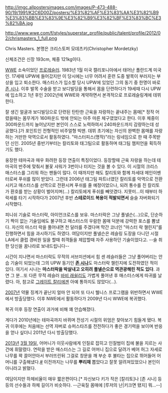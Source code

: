 http://imgc.allpostersimages.com/images/P-473-488-90/19/1991/K2C6D00Z/posters/%E3%82%AF%E3%83%AA%E3%82%B9%E3%83%BB%E3%83%9E%E3%82%B9%E3%82%BF%E3%83%BC%E3%82%BA.jpg

http://www.wwe.com/f/styles/superstar_profile/public/talent/profile/2012/02/chrismasters_1_full.png

Chris Masters. 본명은 크리스토퍼 모데츠키(Christopher Mordetzky)

신체조건은 신장 193cm, 체중 121kg이다. 

[[WWE]] 소속이었던 [[프로레슬러]]. 1983년 1월 미국 캘리포니아에서 태어난 폴란드계 미국인. 17세때 UPW에 들어갔지만 이 당시에는 너무 어려서 훈련 도중 발목이 부러지는 부상을 입고 퇴소한다. 매스터스가 입소할 당시 UPW에 있었던 그의 동기 중 한명이 바로 [[존 시나]]. 이후 발목 수술을 받고 보디빌딩을 통해서 몸을 단련하다가 19세때 다시 UPW에 입소하고 1년 후인 2002년에 WWE와 계약하면서 본격적으로 프로레슬링계에 데뷔한다.

잘 생긴 얼굴과 보디빌딩으로 단련된 탄탄한 근육을 자랑하는 끝내주는 몸매[* 정작 어렸을때는 몸무게가 160파운드 밖에 안되는 아주 마른 체구였었다고 한다. 이후 체중이 300파운드까지 늘어났지만 본인이 스스로 노력하여서 240파운드까지 감량하는데 성공했다.]가 포인트인 전형적인 비주얼형 빅맨. 데뷔 초기에는 자신의 완벽한 몸매를 자랑하는 거만한 악역으로서 활동하였다. "마스터피스(명작)"라는 링네임으로 한 때 주목받던 신인. 2005년 중반기부터는 칼리토와 태그팀으로 활동하며 태그팀 챔피언을 획득하기도 했다.

{{{#!html
<object width="420" height="315"><param name="movie" value="//www.youtube.com/v/t4a0sJhIRhc?version=3&amp;hl=ko_KR"></param><param name="allowFullScreen" value="true"></param><param name="allowscriptaccess" value="always"></param><embed src="//www.youtube.com/v/t4a0sJhIRhc?version=3&amp;hl=ko_KR" type="application/x-shockwave-flash" width="420" height="315" allowscriptaccess="always" allowfullscreen="true"></embed></object>
}}}
웅장한 테마곡과 매우 화려한 등장 연출이 특징이었다. 등장할때 근육 자랑을 하는데 테마곡의 반주에 맞춰서 불꽃 샤워가 3번이나 터지는 것을 볼 수 있다. 이 시절의 크리스 매스터스를 그리워 하는 팬들이 많다.
이 때까지만 해도 칼리토와 함께 차세대 메인이벤터로써 푸쉬를 많이 받았다. 그런데 2006년 태그팀 파트너였던 칼리토를 악역으로 전환시키고 매스터스를 선역으로 전환시켜 푸쉬를 줄 예정이었으나, 되려 통수를 친 칼리토가 환호를 받는 상황이 벌어지며(...) 칼리토에게 푸쉬를 빼앗겼다. 지못미...이 때부터 하락세를 타기 시작하다가 2007년 후반 '''스테로이드 복용이 적발되면서''' 슬슬 자버화되기 시작했다.

피니쉬 기술로 마스터락, 아이언크로스를 보유. 마스터락은 그냥 풀넬슨(...)으로, 단순하기 짝이 없는 기술임에도 불구하고 매스터스의 우람한 몸매 덕분에 강력한 포스를 뽐냈다. 자신의 마스터 락을 풀어내면 천 달러를 주겠다며 막간 코너인 "마스터 락 챌린지"를 진행하면서 힘을 과시하기도 하였다. 여담이지만 풀넬슨은 레슬링 도장을 다니던 시절 LA에서 클럽 경비원 일을 할때 취객들을 제압할때 자주 사용하던 기술이었다고. --술 취한 당신을 꿈나라로 보내드립니다--

시간이 지나면서 마스터락도 무적의 서브미션에서 힘 센 레슬러들은 그냥 풀어버리는 안습 기술이 되었는데 그의 UPW 동기인 '''[[존 시나]]'''도 마스터락 챌린지에 도전하였던 적이 있다. 여기서 시나는 '''마스터락을 박살내고 오히려 풀넬슨으로 역관광해린 적도 있다'''. 과연 그 분...또 다른 무적 레슬러 [[바비 래쉴리]]도 가볍게 풀어낸 후 매스터스에게 따귀를 날렸다.
아, 참고로 [[그레이트 칼리]]에겐 아예 통하지도 않았다(...).

[[2007년]] 약물 징계가 끝난지 얼마 안 되어 또 다시 웰니스 프로그램을 위반하면서 WWE에서 방출당했다. 이후 NWE에서 활동하다가 2009년 다시 WWE에 복귀했다.

{{{#!html
<object width="560" height="315"><param name="movie" value="//www.youtube.com/v/doFhrlbaHWw?hl=ko_KR&amp;version=3"></param><param name="allowFullScreen" value="true"></param><param name="allowscriptaccess" value="always"></param><embed src="//www.youtube.com/v/doFhrlbaHWw?hl=ko_KR&amp;version=3" type="application/x-shockwave-flash" width="560" height="315" allowscriptaccess="always" allowfullscreen="true"></embed></object>
}}}
복귀 이후 등장 연출이 과거에 비해 꽤 안습해졌다.

{{{#!html
<object width="560" height="315"><param name="movie" value="//www.youtube.com/v/NHUrNsvXfHk?version=3&amp;hl=ko_KR"></param><param name="allowFullScreen" value="true"></param><param name="allowscriptaccess" value="always"></param><embed src="//www.youtube.com/v/NHUrNsvXfHk?version=3&amp;hl=ko_KR" type="application/x-shockwave-flash" width="560" height="315" allowscriptaccess="always" allowfullscreen="true"></embed></object>
}}}
게다가 2010년에는 테마곡까지 바뀌며 전성기 시절의 위엄은 찾아보기 힘들게 됐다. 복귀 이후에는 처음에는 선역 자버로 슈퍼스타즈를 전전하다가 좋은 경기력을 보이며 반응을 얻나 싶더니 2011년 다시 방출당했다.

[[2013년]] [[3월 19일]], 어머니가 이웃사람에게 인질로 잡히고 인질범이 집에 불을 지르는 사건에 휘말렸다. 연락을 받은 매스터스는 그 길로 어머니 집으로 달려가 베어 허그 자세로 나무를 꽉 끌어안아서 부러뜨린뒤 그걸로 창문을 깨 부순 후 불타는 집으로 뛰어들어 어머니를 구출해냈다.[http://politicalrap.blog.me/60190611254 #] 이전까지는 나무를 '''뿌리채''' 뽑았다고 잘못 알려져있었으나 본인이 아니라고 밝혔다.

여담이지만 하체비율이 매우 짧은편이다.[* 자신보다 키가 작은 [칼리토]나 [존 시나] 등등의 선수들과 하체 길이가 비슷하다. --근육질 몸매에 [루저의 난|키크면 됐지] 뭐...--]
